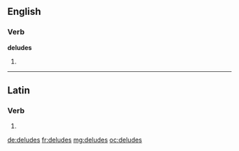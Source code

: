 ==English==

===Verb===
'''deludes'''

# {{third-person singular of|[[delude]]}}

----

==Latin==

===Verb===
{{la-verb-form|delūdēs}}

# {{conjugation of|deludo|delūdō|2|s|fut|act|ind|lang=la}}
{{count page|[[Wiktionary:Page count]]}}

[[de:deludes]]
[[fr:deludes]]
[[mg:deludes]]
[[oc:deludes]]